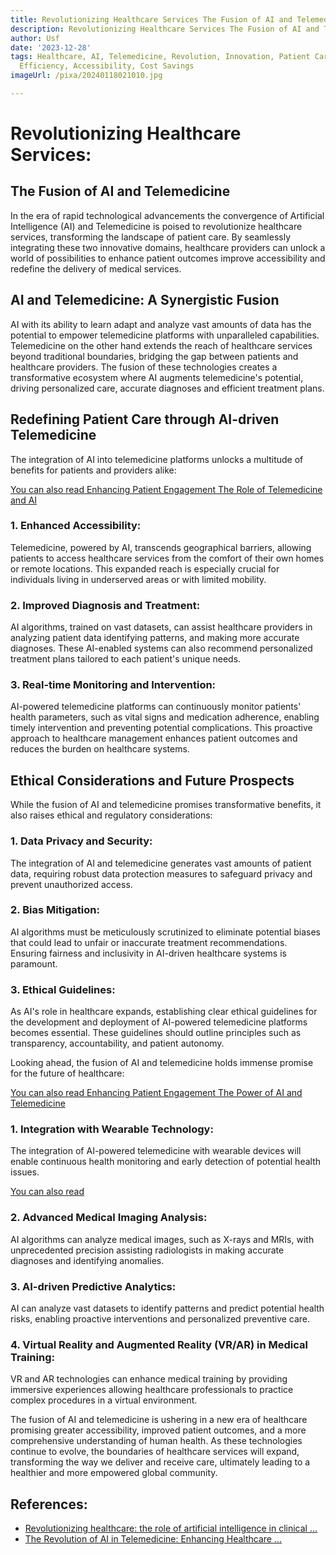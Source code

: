 ```yaml
---
title: Revolutionizing Healthcare Services The Fusion of AI and Telemedicine
description: Revolutionizing Healthcare Services The Fusion of AI and Telemedicine
author: Usf
date: '2023-12-28'
tags: Healthcare, AI, Telemedicine, Revolution, Innovation, Patient Care, Remote Consultations,
  Efficiency, Accessibility, Cost Savings
imageUrl: /pixa/20240118021010.jpg

---
```

# Revolutionizing Healthcare Services:
## The Fusion of AI  and Telemedicine

In the era of rapid technological advancements the convergence of Artificial Intelligence (AI) and  Telemedicine is poised to revolutionize healthcare  services, transforming  the landscape of patient care. By seamlessly integrating these two innovative domains, healthcare providers can unlock a world  of possibilities to enhance patient outcomes improve accessibility and redefine the delivery of medical services.

## AI and Telemedicine: A Synergistic Fusion

AI  with its ability to learn adapt and  analyze vast amounts of data has the  potential to empower telemedicine platforms with unparalleled  capabilities. Telemedicine on the other hand extends the reach of healthcare services beyond traditional boundaries, bridging the gap between patients and healthcare providers. The  fusion of these technologies creates a transformative ecosystem where AI augments telemedicine's potential, driving personalized care, accurate diagnoses  and efficient treatment plans.

## Redefining Patient Care through AI-driven  Telemedicine

The  integration of AI into telemedicine platforms unlocks  a multitude of benefits  for patients  and providers alike:

[You can  also read Enhancing Patient Engagement The Role of  Telemedicine and AI](Enhancing%20Patient%20Engagement%20The%20Role%20of%20Telemedicine%20and%20AI)


### 1. Enhanced Accessibility:
Telemedicine, powered by AI, transcends geographical barriers, allowing  patients to access healthcare services  from the comfort of their own homes or remote locations. This expanded reach is especially crucial  for individuals living in underserved areas or with limited mobility.

### 2. Improved Diagnosis and  Treatment:
AI algorithms, trained on  vast datasets, can assist healthcare providers in analyzing patient data identifying patterns, and making more accurate diagnoses.  These AI-enabled systems can also recommend personalized treatment plans tailored to each patient's unique needs.

### 3. Real-time Monitoring  and Intervention:
AI-powered telemedicine platforms can continuously monitor patients' health parameters, such as vital signs  and medication adherence, enabling  timely intervention and preventing potential complications. This  proactive approach to healthcare management enhances patient outcomes and reduces the burden on healthcare systems.

## Ethical Considerations and Future Prospects

While the fusion of  AI and telemedicine promises transformative benefits, it  also  raises ethical  and regulatory considerations:

### 1. Data Privacy and Security:
The integration  of AI and telemedicine generates vast amounts of patient data, requiring robust data protection measures to safeguard privacy and prevent unauthorized  access.

### 2. Bias Mitigation:
AI algorithms must be meticulously scrutinized to eliminate  potential biases that could lead to unfair or inaccurate treatment recommendations. Ensuring fairness and inclusivity in AI-driven healthcare systems is paramount.

### 3. Ethical Guidelines:
As AI's role  in  healthcare expands, establishing clear ethical guidelines for the development and deployment of AI-powered telemedicine platforms becomes essential. These guidelines should outline principles  such as  transparency,  accountability, and patient autonomy.

Looking ahead, the  fusion of AI and telemedicine holds immense promise  for the future of healthcare:

[You can also read Enhancing Patient Engagement The Power of AI and  Telemedicine](Enhancing%20Patient%20Engagement%20The%20Power%20of%20AI%20and%20Telemedicine)


### 1. Integration with Wearable Technology:
The integration of AI-powered telemedicine with wearable devices will enable continuous health monitoring and early detection of potential health issues.

[You can also read ]()


### 2. Advanced Medical Imaging Analysis:
AI algorithms can analyze medical  images, such as X-rays and MRIs, with unprecedented precision assisting radiologists in making accurate diagnoses and identifying anomalies.

### 3. AI-driven Predictive Analytics:
AI can analyze vast  datasets to identify patterns  and predict  potential health risks, enabling proactive interventions  and personalized preventive care.

### 4. Virtual Reality and Augmented Reality  (VR/AR) in Medical Training:
VR and AR technologies  can enhance medical training by providing immersive experiences allowing healthcare professionals to practice  complex procedures in a virtual environment.

The fusion of AI and telemedicine  is ushering in a  new  era of healthcare promising greater accessibility, improved patient  outcomes, and  a more comprehensive understanding of human health.  As these technologies  continue  to evolve, the boundaries of healthcare services will expand, transforming the way we deliver and receive care, ultimately leading to a healthier and more  empowered global community.

## References:
- [Revolutionizing healthcare: the role of artificial intelligence in clinical ...](https://www.ncbi.nlm.nih.gov/pmc/articles/PMC10517477/)
- [The Revolution of AI in Telemedicine: Enhancing Healthcare ...](https://www.linkedin.com/pulse/revolution-ai-telemedicine-enhancing-healthcare-through-ansari)

